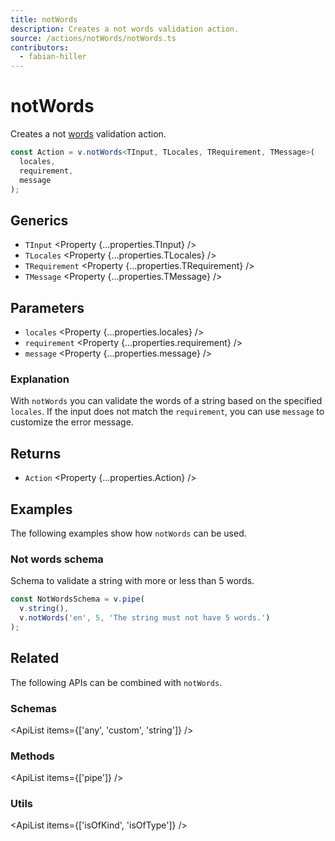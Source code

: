```yaml
---
title: notWords
description: Creates a not words validation action.
source: /actions/notWords/notWords.ts
contributors:
  - fabian-hiller
---
```



# notWords

Creates a not [words](https://en.wikipedia.org/wiki/Word) validation action.

```ts
const Action = v.notWords<TInput, TLocales, TRequirement, TMessage>(
  locales,
  requirement,
  message
);
```

## Generics

- `TInput` <Property {...properties.TInput} />
- `TLocales` <Property {...properties.TLocales} />
- `TRequirement` <Property {...properties.TRequirement} />
- `TMessage` <Property {...properties.TMessage} />

## Parameters

- `locales` <Property {...properties.locales} />
- `requirement` <Property {...properties.requirement} />
- `message` <Property {...properties.message} />

### Explanation

With `notWords` you can validate the words of a string based on the specified `locales`. If the input does not match the `requirement`, you can use `message` to customize the error message.

## Returns

- `Action` <Property {...properties.Action} />

## Examples

The following examples show how `notWords` can be used.

### Not words schema

Schema to validate a string with more or less than 5 words.

```ts
const NotWordsSchema = v.pipe(
  v.string(),
  v.notWords('en', 5, 'The string must not have 5 words.')
);
```

## Related

The following APIs can be combined with `notWords`.

### Schemas

<ApiList items={['any', 'custom', 'string']} />

### Methods

<ApiList items={['pipe']} />

### Utils

<ApiList items={['isOfKind', 'isOfType']} />

